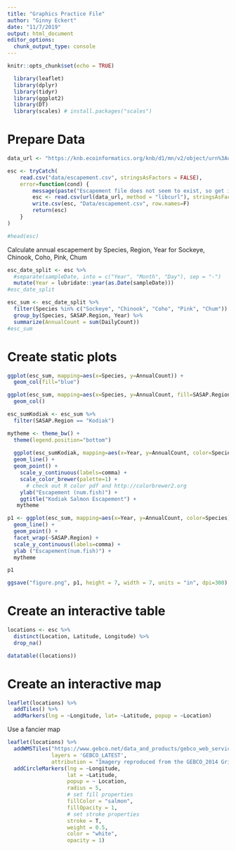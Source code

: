 ```yaml
---
title: "Graphics Practice File"
author: "Ginny Eckert"
date: "11/7/2019"
output: html_document
editor_options: 
  chunk_output_type: console
---
```


```r
knitr::opts_chunk$set(echo = TRUE)
```


```r
  library(leaflet)
  library(dplyr)
  library(tidyr)
  library(ggplot2)
  library(DT)
  library(scales) # install.packages("scales")
```

# Prepare Data

```r
data_url <- "https://knb.ecoinformatics.org/knb/d1/mn/v2/object/urn%3Auuid%3Af119a05b-bbe7-4aea-93c6-85434dcb1c5e"

esc <- tryCatch(
    read.csv("data/escapement.csv", stringsAsFactors = FALSE),
    error=function(cond) {
        message(paste("Escapement file does not seem to exist, so get it from the KNB."))
        esc <- read.csv(url(data_url, method = "libcurl"), stringsAsFactors = FALSE)
        write.csv(esc, "Data/escapement.csv", row.names=F)
        return(esc)
    }
)

#head(esc)
```

Calculate annual escapement by Species, Region, Year for Sockeye, Chinook, Coho, Pink, Chum

```r
esc_date_split <- esc %>% 
  #separate(sampleDate, into = c("Year", "Month", "Day"), sep = "-")
  mutate(Year = lubridate::year(as.Date(sampleDate)))
#esc_date_split
```

```r
esc_sum <- esc_date_split %>% 
  filter(Species %in% c("Sockeye", "Chinook", "Coho", "Pink", "Chum")) %>% 
  group_by(Species, SASAP.Region, Year) %>% 
  summarize(AnnualCount = sum(DailyCount)) 
#esc_sum
```

# Create static plots

```r
ggplot(esc_sum, mapping=aes(x=Species, y=AnnualCount)) +
  geom_col(fill="blue")
```

```r
ggplot(esc_sum, mapping=aes(x=Species, y=AnnualCount, fill=SASAP.Region)) +
  geom_col()
```

```r
esc_sumKodiak <- esc_sum %>% 
  filter(SASAP.Region == "Kodiak")

mytheme <- theme_bw() +
  theme(legend.position="bottom")
    
  ggplot(esc_sumKodiak, mapping=aes(x=Year, y=AnnualCount, color=Species)) +
  geom_line() +
  geom_point() +
    scale_y_continuous(labels=comma) +
    scale_color_brewer(palette=1) +
      # check out R color pdf and http://colorbrewer2.org
    ylab("Escapement (num.fish)") +
    ggtitle("Kodiak Salmon Escapement") +
   mytheme
```

```r
p1 <- ggplot(esc_sum, mapping=aes(x=Year, y=AnnualCount, color=Species)) +
  geom_line() +
  geom_point() +
  facet_wrap(~SASAP.Region) +
  scale_y_continuous(labels=comma) +
  ylab ("Escapement(num.fish)") +
  mytheme

p1

ggsave("figure.png", p1, height = 7, width = 7, units = "in", dpi=300)
```

# Create an interactive table


```r
locations <- esc %>% 
  distinct(Location, Latitude, Longitude) %>% 
  drop_na()

```

```r
datatable((locations))
```

# Create an interactive map

```r
leaflet(locations) %>% 
  addTiles() %>% 
  addMarkers(lng = ~Longitude, lat= ~Latitude, popup = ~Location)
```

Use a fancier map
```r
leaflet(locations) %>% 
  addWMSTiles("https://www.gebco.net/data_and_products/gebco_web_services/web_map_service/mapserv?",
              layers = 'GEBCO_LATEST',
              attribution = "Imagery reproduced from the GEBCO_2014 Grid, version 20150318, www.gebco.net") %>%
  addCircleMarkers(lng = ~Longitude,
                   lat = ~Latitude,
                   popup = ~ Location,
                   radius = 5,
                   # set fill properties
                   fillColor = "salmon",
                   fillOpacity = 1,
                   # set stroke properties
                   stroke = T,
                   weight = 0.5,
                   color = "white",
                   opacity = 1)
```


